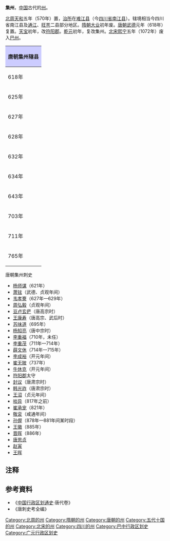 '''集州'''，[[中国|中国]]古代的[[州|州]]。

[[北周|北周]][[天和_(北周)|天和]]五年（570年）置，[[治所|治所]]在[[难江县|难江县]]（今[[四川省|四川省]][[南江县|南江县]]）。辖境相当今四川省南江县及[[通江县|通江]]、[[旺苍县|旺苍]]二县部分地区。[[隋朝|隋朝]][[大业_(年号)|大业]]初年废。[[唐朝|唐朝]][[武德|武德]]元年（618年）复置。[[天宝_(唐朝)|天宝]]初年，改[[符阳郡|符阳郡]]。[[乾元_(唐朝)|乾元]]初年，复改集州。[[北宋|北宋]][[熙宁|熙宁]]五年（1072年）废入[[巴州_(北魏)|巴州]]。

{| align=center class="wikitable" style="width:600px; text-align:center"
|-
!colspan="2" style="background:#ccccff"|'''唐朝集州辖县'''
|-
|618年||[[难江县|难江县]]、[[白石县|白石县]]、[[符阳县|符阳县]]、[[长池县|长池县]]、[[平桑县|平桑县]]<ref>今[[四川省|四川省]][[南江县|南江县]][[团结乡|团结乡]]</ref>
|-
|625年||[[难江县|难江县]]、[[长池县|长池县]]、[[平桑县|平桑县]]（[[白石县|白石县]]、[[符阳县|符阳县]]改属[[壁州|壁州]]）
|-
|627年||[[难江县|难江县]]、[[长池县|长池县]]（废除[[平桑县|平桑县]]）
|-
|628年||[[难江县|难江县]]、[[长池县|长池县]]（复设[[平桑县|平桑县]]）
|-
|632年||[[难江县|难江县]]（废除[[平桑县|平桑县]]、[[长池县|长池县]]）
|-
|634年||[[难江县|难江县]]（[[符阳县|符阳县]]来属）
|-
|643年||[[难江县|难江县]]、[[符阳县|符阳县]]（[[地平县|地平县]]<ref>今[[四川省|四川省]][[旺苍县|旺苍县]][[普济镇|普济镇]]大营坝</ref>来属）
|-
|703年||[[难江县|难江县]]、[[地平县|地平县]]（[[符阳县|符阳县]]改属[[壁州|壁州]]）
|-
|711年||[[难江县|难江县]]、[[地平县|地平县]]（[[符阳县|符阳县]]来属）
|-
|765年||[[难江县|难江县]]、[[地平县|地平县]]（改名[[通平县|通平县]]）、[[符阳县|符阳县]]（[[嘉川县|嘉川县]]来属）
|}

;唐朝集州刺史
*[[杨师谋|杨师谋]]（621年）
*[[萧铉|萧铉]]（武德、贞观年间）
*[[韦孝謇|韦孝謇]]（627年—629年）
*[[周弘毅|周弘毅]]（贞观年间）
*[[豆卢玄俨|豆卢玄俨]]（唐高宗时）
*[[王康寿|王康寿]]（唐高宗、武后时）
*[[苏味道|苏味道]]（695年）
*[[杨知亮|杨知亮]]（唐中宗时）
*[[李重福|李重福]]（710年，未任）
*[[李重茂|李重茂]]（711年—714年）
*[[薛文休|薛文休]]（714年—715年）
*[[李成裕|李成裕]]（开元年间）
*[[崔无陂|崔无陂]]（737年）
*[[牛休克|牛休克]]（开元年间）
*[[符阳郡|符阳郡]]太守
*[[封议|封议]]（唐肃宗时）
*[[韩光祚|韩光祚]]（唐肃宗时）
*[[王沼|王沼]]（贞元年间）
*[[啖异|啖异]]（817年之前）
*[[崔承宠|崔承宠]]（821年）
*[[敬衮|敬衮]]（咸通年间）
*[[孙偓|孙偓]]（878年—881年间某时段）
*[[王徽_(京兆)|王徽]]（885年）
*[[晋晖|晋晖]]（886年）
*[[唐思贞|唐思贞]]
*[[赵寅|赵寅]]
*[[王晖|王晖]]
== 注释 ==
{{reflist}}
== 参考資料 ==
* 《[[中国行政区划通史|中国行政区划通史]]·唐代卷》
* 《唐刺史考全编》
{{唐朝行政區劃|nocat}}
{{五代行政區劃|nocat}}
{{十國行政區劃|nocat}}

{{DEFAULTSORT:J}}
[[Category:北周的州|Category:北周的州]]
[[Category:隋朝的州|Category:隋朝的州]]
[[Category:唐朝的州|Category:唐朝的州]]
[[Category:五代十国的州|Category:五代十国的州]]
[[Category:北宋的州|Category:北宋的州]]
[[Category:四川的州|Category:四川的州]]
[[Category:巴中行政区划史|Category:巴中行政区划史]]
[[Category:广元行政区划史|Category:广元行政区划史]]
